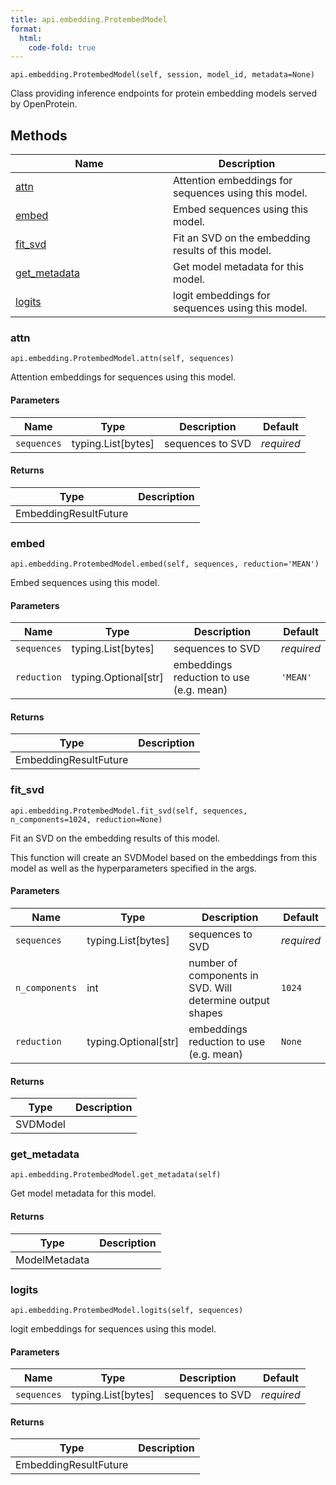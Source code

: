 ```yaml
---
title: api.embedding.ProtembedModel
format:
  html:
    code-fold: true
---
```


`api.embedding.ProtembedModel(self, session, model_id, metadata=None)`

Class providing inference endpoints for protein embedding models served by OpenProtein.

## Methods

| Name | Description |
| --- | --- |
| [attn](#openprotein.api.embedding.ProtembedModel.attn) | Attention embeddings for sequences using this model. |
| [embed](#openprotein.api.embedding.ProtembedModel.embed) | Embed sequences using this model. |
| [fit_svd](#openprotein.api.embedding.ProtembedModel.fit_svd) | Fit an SVD on the embedding results of this model.  |
| [get_metadata](#openprotein.api.embedding.ProtembedModel.get_metadata) | Get model metadata for this model. |
| [logits](#openprotein.api.embedding.ProtembedModel.logits) | logit embeddings for sequences using this model. |

### attn { #openprotein.api.embedding.ProtembedModel.attn }

`api.embedding.ProtembedModel.attn(self, sequences)`

Attention embeddings for sequences using this model.

#### Parameters

| Name        | Type                 | Description      | Default    |
|-------------|----------------------|------------------|------------|
| `sequences` | typing.List\[bytes\] | sequences to SVD | _required_ |

#### Returns

| Type                  | Description   |
|-----------------------|---------------|
| EmbeddingResultFuture |               |

### embed { #openprotein.api.embedding.ProtembedModel.embed }

`api.embedding.ProtembedModel.embed(self, sequences, reduction='MEAN')`

Embed sequences using this model.

#### Parameters

| Name        | Type                   | Description                             | Default    |
|-------------|------------------------|-----------------------------------------|------------|
| `sequences` | typing.List\[bytes\]   | sequences to SVD                        | _required_ |
| `reduction` | typing.Optional\[str\] | embeddings reduction to use (e.g. mean) | `'MEAN'`   |

#### Returns

| Type                  | Description   |
|-----------------------|---------------|
| EmbeddingResultFuture |               |

### fit_svd { #openprotein.api.embedding.ProtembedModel.fit_svd }

`api.embedding.ProtembedModel.fit_svd(self, sequences, n_components=1024, reduction=None)`

Fit an SVD on the embedding results of this model. 

This function will create an SVDModel based on the embeddings from this model             as well as the hyperparameters specified in the args.  

#### Parameters

| Name           | Type                   | Description                                               | Default    |
|----------------|------------------------|-----------------------------------------------------------|------------|
| `sequences`    | typing.List\[bytes\]   | sequences to SVD                                          | _required_ |
| `n_components` | int                    | number of components in SVD. Will determine output shapes | `1024`     |
| `reduction`    | typing.Optional\[str\] | embeddings reduction to use (e.g. mean)                   | `None`     |

#### Returns

| Type     | Description   |
|----------|---------------|
| SVDModel |               |

### get_metadata { #openprotein.api.embedding.ProtembedModel.get_metadata }

`api.embedding.ProtembedModel.get_metadata(self)`

Get model metadata for this model.

#### Returns

| Type          | Description   |
|---------------|---------------|
| ModelMetadata |               |

### logits { #openprotein.api.embedding.ProtembedModel.logits }

`api.embedding.ProtembedModel.logits(self, sequences)`

logit embeddings for sequences using this model.

#### Parameters

| Name        | Type                 | Description      | Default    |
|-------------|----------------------|------------------|------------|
| `sequences` | typing.List\[bytes\] | sequences to SVD | _required_ |

#### Returns

| Type                  | Description   |
|-----------------------|---------------|
| EmbeddingResultFuture |               |